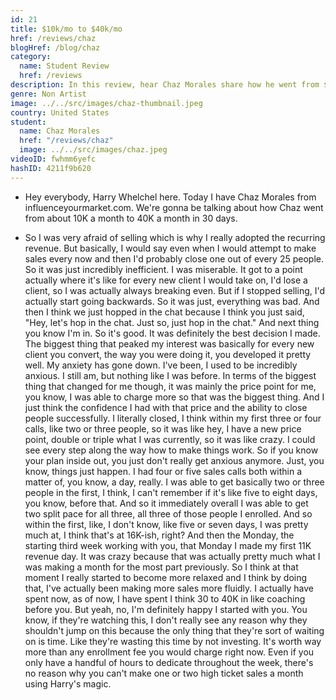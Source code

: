 ```yaml
---
id: 21
title: $10k/mo to $40k/mo
href: /reviews/chaz
blogHref: /blog/chaz
category:
  name: Student Review
  href: /reviews
description: In this review, hear Chaz Morales share how he went from $10k/mo to $40k/mo in 30 days helping holistic coaches generate leads with Instagram.
genre: Non Artist
image: ../../src/images/chaz-thumbnail.jpeg
country: United States
student:
  name: Chaz Morales
  href: "/reviews/chaz"
  image: ../../src/images/chaz.jpeg
videoID: fwhmm6yefc
hashID: 4211f9b620
---
```


- Hey everybody, Harry Whelchel here. Today I have Chaz Morales from influenceyourmarket.com. We're gonna be talking about how Chaz went from about 10K a month to 40K a month in 30 days.

- So I was very afraid of selling which is why I really adopted the recurring revenue. But basically, I would say even when I would attempt to make sales every now and then I'd probably close one out of every 25 people. So it was just incredibly inefficient. I was miserable. It got to a point actually where it's like for every new client I would take on, I'd lose a client, so I was actually always breaking even. But if I stopped selling, I'd actually start going backwards. So it was just, everything was bad. And then I think we just hopped in the chat because I think you just said, "Hey, let's hop in the chat. Just so, just hop in the chat." And next thing you know I'm in. So it's good. It was definitely the best decision I made. The biggest thing that peaked my interest was basically for every new client you convert, the way you were doing it, you developed it pretty well. My anxiety has gone down. I've been, I used to be incredibly anxious. I still am, but nothing like I was before. In terms of the biggest thing that changed for me though, it was mainly the price point for me, you know, I was able to charge more so that was the biggest thing. And I just think the confidence I had with that price and the ability to close people successfully. I literally closed, I think within my first three or four calls, like two or three people, so it was like hey, I have a new price point, double or triple what I was currently, so it was like crazy. I could see every step along the way how to make things work. So if you know your plan inside out, you just don't really get anxious anymore. Just, you know, things just happen. I had four or five sales calls both within a matter of, you know, a day, really. I was able to get basically two or three people in the first, I think, I can't remember if it's like five to eight days, you know, before that. And so it immediately overall I was able to get two split pace for all three, all three of those people I enrolled. And so within the first, like, I don't know, like five or seven days, I was pretty much at, I think that's at 16K-ish, right? And then the Monday, the starting third week working with you, that Monday I made my first 11K revenue day. It was crazy because that was actually pretty much what I was making a month for the most part previously. So I think at that moment I really started to become more relaxed and I think by doing that, I've actually been making more sales more fluidly. I actually have spent now, as of now, I have spent I think 30 to 40K in like coaching before you. But yeah, no, I'm definitely happy I started with you. You know, if they're watching this, I don't really see any reason why they shouldn't jump on this because the only thing that they're sort of waiting on is time. Like they're wasting this time by not investing. It's worth way more than any enrollment fee you would charge right now. Even if you only have a handful of hours to dedicate throughout the week, there's no reason why you can't make one or two high ticket sales a month using Harry's magic.
